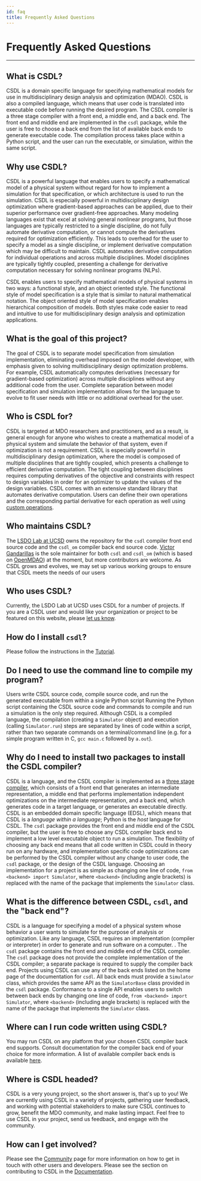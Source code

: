 ```yaml
---
id: faq
title: Frequently Asked Questions
---
```


# Frequently Asked Questions

------------------------------------------------------------------------

## What is CSDL?

CSDL is a domain specific language for specifying mathematical models
for use in multidisciplinary design analysis and optimization (MDAO).
CSDL is also a compiled language, which means that user code is
translated into executable code before running the desired program.
The CSDL compiler is a three stage compiler with a front end, a middle
end, and a back end.
The front end and middle end are implemented in the `csdl` package,
while the user is free to choose a back end from the list of available
back ends to generate executable code.
The compilation process takes place within a Python script, and the user
can run the executable, or simulation, within the same script.

## Why use CSDL?

CSDL is a powerful language that enables users to specify a mathematical
model of a physical system without regard for how to implement a
simulation for that specification, or which architecture is used to run
the simulation.
CSDL is especially powerful in multidisciplinary design optimization
where gradient-based approaches can be applied, due to their superior
performance over gradient-free approaches.
Many modeling languages exist that excel at solving general nonlinear
programs, but those languages are typically restricted to a single
discipline, do not fully automate derivative computation, or cannot
compute the derivatives required for optimization efficiently.
This leads to overhead for the user to specify a model as a single
discipline, or implement derivative computation which may be difficult
to maintain.
CSDL automates derivative computation for individual operations and
across multiple disciplines.
Model disciplines are typically tightly coupled, presenting a challenge
for derivative computation necessary for solving nonlinear programs
(NLPs).

CSDL enables users to specify mathematical models of physical systems in
two ways: a functional style, and an object oriented style.
The functional style of model specification is a style that is similar
to natural mathematical notation.
The object oriented style of model specification enables hierarchical
composition of models.
Both styles make code easier to read and intuitive to use for
multidisciplinary design analysis and optimization applications.

## What is the goal of this project?

The goal of CSDL is to separate model specification from simulation
implementation, eliminating overhead imposed on the model developer,
with emphasis given to solving multidisciplinary design optimization
problems.
For example, CSDL automatically computes derivatives (necessary for
gradient-based optimization) across multiple disciplines without any
additional code from the user.
Complete separation between model specification and simulation
implementation allows for the language to evolve to fit user needs
with little or no additional overhead for the user.

## Who is CSDL for?

CSDL is targeted at MDO researchers and practitioners, and as a result,
is general enough for anyone who wishes to create a mathematical model
of a physical system and simulate the behavior of that system, even if
optimization is not a requirement.
CSDL is especially powerful in multidisciplinary design optimization,
where the model is composed of multiple disciplines that are
tightly coupled, which presents a challenge to efficient derivative
computation.
The tight coupling between disciplines requires computing derivatives of
the objective and constraints with respect to design variables in order
for an optimizer to update the values of the design variables.
CSDL comes with an extensive standard library that automates derivative
computation.
Users can define their own operations and the corresponding partial
derivative for each operation as well using
[custom operations](docs/tutorial/advanced#custom-operations).

## Who maintains CSDL?

The [LSDO Lab at UCSD](https://lsdo.eng.ucsd.edu/) owns the repository
for the `csdl` compiler front end source code and the `csdl_om` compiler
back end source code.
[Victor Gandarillas](/community#core-development-team) is the sole
maintainer for both `csdl` and `csdl_om` (which is based on
[OpenMDAO](https://openmdao.org/)) at the moment, but more contributors
are welcome.
As CSDL grows and evolves, we may set up various working groups to
ensure that CSDL meets the needs of our users

## Who uses CSDL?

Currently, the LSDO Lab at UCSD uses CSDL for a number of projects.
If you are a CSDL user and would like your organization or project to be
featured on this website, please
[let us know](mailto:vgandari@eng.ucsd.edu).

## How do I install `csdl`?

Please follow the instructions in the [Tutorial](docs/tutorial/install).

## Do I need to use the command line to compile my program?

Users write CSDL source code, compile source code, and run the generated
executable from within a single Python script
Running the Python script containing the CSDL source code and commands
to compile and run a simulation is the only step required.
Although CSDL is a compiled language, the compilation (creating a
`Simulator` object) and execution (calling `Simulator.run`)
steps are separated by lines of code within a script, rather than two
separate commands on a terminal/command line (e.g. for a simple program
written in C, `gcc main.c` followed by `a.out`).

## Why do I need to install two packages to install the CSDL compiler?

CSDL is a language, and the CSDL compiler is implemented as a
[three stage compiler](https://en.wikipedia.org/wiki/Compiler#Three-stage_compiler_structure),
which consists of a front end that generates an intermediate
representation, a middle end that performs implementation independent
optimizations on the intermediate representation, and a back end, which
generates code in a target language, or generates an executable
directly.
CSDL is an embedded domain specific language (EDSL), which means
that CSDL is a *language within a language*; Python is the *host*
language for CSDL.
The `csdl` package provides the front end and middle end of the CSDL
compiler, but the user is free to choose any CSDL compiler back end
to implement a low level executable object to run a simulation.
The flexibility of choosing any back end means that all code written in
CSDL could in theory run on any hardware, and implementation specific
code optimizations can be performed by the CSDL compiler without any
change to user code, the `csdl` package, or the design of the CSDL
language.
Choosing an implementation for a project is as simple as changing one
line of code, `from <backend> import Simulator`, where `<backend>`
(including angle brackets) is replaced with the name of the package that
implements the `Simulator` class.

## What is the difference between CSDL, `csdl`, and the "back end"?

CSDL is a language for specifying a model of a physical system whose
behavior a user wants to simulate for the purpose of analysis or
optimization.
Like any language, CSDL requires an implementation (compiler or
interpreter) in order to generate and run software on a computer.
.
The `csdl` package contains the front end and middle end of the CSDL
compiler.
The `csdl` package does not provide the complete implementation of the
CSDL compiler; a separate package is required to supply the compiler
back end.
Projects using CSDL can use any of the back ends listed on the home page
of the documentation for `csdl`.
All back ends must provide a `Simulator` class, which provides the
same API as the `SimulatorBase` class provided in the `csdl`
package.
Conformance to a single API enables users to switch between back ends by
changing one line of code, `from <backend> import Simulator`, where
`<backend>` (including angle brackets) is replaced with the name of
the package that implements the `Simulator` class.

## Where can I run code written using CSDL?

You may run CSDL on any platform that your chosen CSDL compiler back end
supports.
Consult documentation for the compiler back end of your choice for more
information.
A list of available compiler back ends is available
[here](/docs/backends).

<!-- ## What are some projects that use CSDL? -->

<!-- - [ ] To Do -->

## Where is CSDL headed?

CSDL is a very young project, so the short answer is, that's up to you!
We are currently using CSDL in a variety of projects, gathering user
feedback, and working with potential stakeholders to make sure CSDL
continues to grow, benefit the MDO community, and make lasting impact.
Feel free to use CSDL in your project, send us feedback, and engage
with the community.

## How can I get involved?

Please see the [Community](community) page for more information on how
to get in touch with other users and developers.
Please see the section on contributing to CSDL in the
[Documentation](docs/intro).
